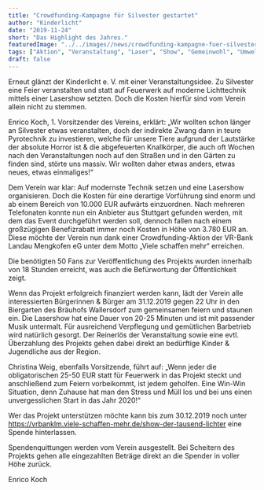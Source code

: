 ```yaml
---
title: "Crowdfunding-Kampagne für Silvester gestartet"
author: "Kinderlicht"
date: "2019-11-24"
short: "Das Highlight des Jahres."
featuredImage: "../../images//news/crowdfunding-kampagne-fuer-silvester-gestartet.jpg"
tags: ["Aktion", "Veranstaltung", "Laser", "Show", "Gemeinwohl", "Umwelt"]
draft: false
---
```

Erneut glänzt der Kinderlicht e. V. mit einer Veranstaltungsidee.  Zu Silvester eine Feier veranstalten und statt auf Feuerwerk auf moderne Lichttechnik mittels einer Lasershow setzten. Doch die Kosten hierfür sind vom Verein allein nicht zu stemmen.

Enrico Koch, 1. Vorsitzender des Vereins, erklärt: „Wir wollten schon länger an Silvester etwas veranstalten, doch der indirekte Zwang dann in teure Pyrotechnik zu investieren, welche für unsere Tiere aufgrund der Lautstärke der absolute Horror ist & die abgefeuerten Knallkörper, die auch oft Wochen nach den Veranstaltungen noch auf den Straßen und in den Gärten zu finden sind, störte uns massiv. Wir wollten daher etwas anders, etwas neues, etwas einmaliges!“

Dem Verein war klar: Auf modernste Technik setzen und eine Lasershow organisieren. Doch die Kosten für eine derartige Vorführung sind enorm und ab einem Bereich von 10.000 EUR aufwärts einzuordnen. Nach mehreren Telefonaten konnte nun ein Anbieter aus Stuttgart gefunden werden, mit dem das Event durchgeführt werden soll, dennoch fallen nach einem großzügigen Benefizrabatt immer noch Kosten in Höhe von 3.780 EUR an. Diese möchte der Verein nun dank einer Crowdfunding-Aktion der VR-Bank Landau Mengkofen eG unter dem Motto „Viele schaffen mehr“ erreichen.

Die benötigten 50 Fans zur Veröffentlichung des Projekts wurden innerhalb von 18 Stunden erreicht, was auch die Befürwortung der Öffentlichkeit zeigt.

Wenn das Projekt erfolgreich finanziert werden kann, lädt der Verein alle interessierten Bürgerinnen & Bürger am 31.12.2019 gegen 22 Uhr in den Biergarten des Bräuhofs Wallersdorf zum gemeinsamen feiern und staunen ein. Die Lasershow hat eine Dauer von 20-25 Minuten und ist mit passender Musik untermalt. Für ausreichend Verpflegung und gemütlichen Barbetrieb wird natürlich gesorgt. Der Reinerlös der Veranstaltung sowie eine evtl. Überzahlung des Projekts gehen dabei direkt an bedürftige Kinder & Jugendliche aus der Region.

Christina Weig, ebenfalls Vorsitzende, führt auf: „Wenn jeder die obligatorischen 25-50 EUR statt für Feuerwerk in das Projekt steckt und anschließend zum Feiern vorbeikommt, ist jedem geholfen. Eine Win-Win Situation, denn Zuhause hat man den Stress und Müll los und bei uns einen unvergesslichen Start in das Jahr 2020!“

Wer das Projekt unterstützen möchte kann bis zum 30.12.2019 noch unter https://vrbanklm.viele-schaffen-mehr.de/show-der-tausend-lichter eine Spende hinterlassen.

Spendenquittungen werden vom Verein ausgestellt. Bei Scheitern des Projekts gehen alle eingezahlten Beträge direkt an die Spender in voller Höhe zurück.

Enrico Koch
